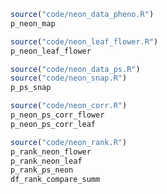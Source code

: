 ```r
source("code/neon_data_pheno.R")
p_neon_map
```
```r
source("code/neon_leaf_flower.R")
p_neon_leaf_flower
```

```r
source("code/neon_data_ps.R")
source("code/neon_snap.R")
p_ps_snap
```

```r
source("code/neon_corr.R")
p_neon_ps_corr_flower
p_neon_ps_corr_leaf
```

```r
source("code/neon_rank.R")
p_rank_neon_flower
p_rank_neon_leaf
p_rank_ps_neon
df_rank_compare_summ
```

